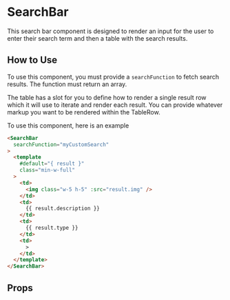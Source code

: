 
# SearchBar

This search bar component is designed to render an input for the user to enter their search term and then a table with the search results. 

<Preview>
  <Story id="components-searchbar--primary" />
</Preview>

## How to Use

To use this component, you must provide a `searchFunction` to fetch search results. The function must return an array.

The table has a slot for you to define how to render a single result row which it will use to iterate and render each result. You can provide whatever markup you want to be rendered within the TableRow.

To use this component, here is an example

```html
<SearchBar
  searchFunction="myCustomSearch"
>
  <template
    #default="{ result }"
    class="min-w-full"
  >
    <td>
      <img class="w-5 h-5" :src="result.img" />
    </td>
    <td>
      {{ result.description }}
    </td>
    <td>
      {{ result.type }}
    </td>
    <td>
      >
    </td>
  </template>
</SearchBar>
```

## Props

<ArgsTable story={PRIMARY_STORY} />
